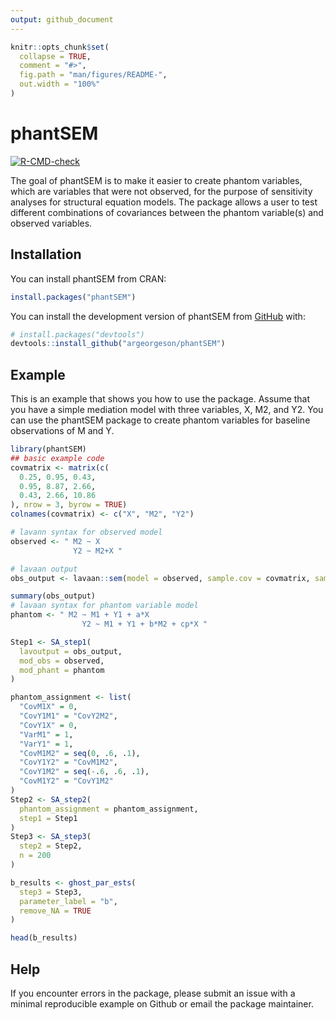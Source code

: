 ```yaml
---
output: github_document
---
```


<!-- README.md is generated from README.Rmd. Please edit that file -->

```r
knitr::opts_chunk$set(
  collapse = TRUE,
  comment = "#>",
  fig.path = "man/figures/README-",
  out.width = "100%"
)
```

# phantSEM

<!-- badges: start -->
[![R-CMD-check](https://github.com/argeorgeson/phantSEM/actions/workflows/R-CMD-check.yaml/badge.svg)](https://github.com/argeorgeson/phantSEM/actions/workflows/R-CMD-check.yaml)
<!-- badges: end -->

The goal of phantSEM is to make it easier to create phantom variables, which are variables that were not observed, for the purpose of sensitivity analyses for structural equation models. The package allows a user to test different combinations of covariances between the phantom variable(s) and observed variables. 


## Installation
You can install phantSEM from CRAN:
```r
install.packages("phantSEM")
```


You can install the development version of phantSEM from [GitHub](https://github.com/argeorgeson/phantSEM) with:

``` r
# install.packages("devtools")
devtools::install_github("argeorgeson/phantSEM")
```


## Example

This is an example that shows you how to use the package.  Assume that you have a simple mediation model with three variables, X, M2, and Y2. You can use the phantSEM package to create phantom variables for baseline observations of M and Y. 

```r
library(phantSEM)
## basic example code
covmatrix <- matrix(c(
  0.25, 0.95, 0.43,
  0.95, 8.87, 2.66,
  0.43, 2.66, 10.86
), nrow = 3, byrow = TRUE)
colnames(covmatrix) <- c("X", "M2", "Y2")

# lavann syntax for observed model
observed <- " M2 ~ X
              Y2 ~ M2+X "

# lavaan output
obs_output <- lavaan::sem(model = observed, sample.cov = covmatrix, sample.nobs = 200)

summary(obs_output)
# lavaan syntax for phantom variable model
phantom <- " M2 ~ M1 + Y1 + a*X
                Y2 ~ M1 + Y1 + b*M2 + cp*X "

Step1 <- SA_step1(
  lavoutput = obs_output,
  mod_obs = observed,
  mod_phant = phantom
)

phantom_assignment <- list(
  "CovM1X" = 0,
  "CovY1M1" = "CovY2M2",
  "CovY1X" = 0,
  "VarM1" = 1,
  "VarY1" = 1,
  "CovM1M2" = seq(0, .6, .1),
  "CovY1Y2" = "CovM1M2",
  "CovY1M2" = seq(-.6, .6, .1),
  "CovM1Y2" = "CovY1M2"
)
Step2 <- SA_step2(
  phantom_assignment = phantom_assignment,
  step1 = Step1
)
Step3 <- SA_step3(
  step2 = Step2,
  n = 200
)

b_results <- ghost_par_ests(
  step3 = Step3,
  parameter_label = "b",
  remove_NA = TRUE
)

head(b_results)
```
## Help
If you encounter errors in the package, please submit an issue with a minimal reproducible example on Github or email the package maintainer. 

